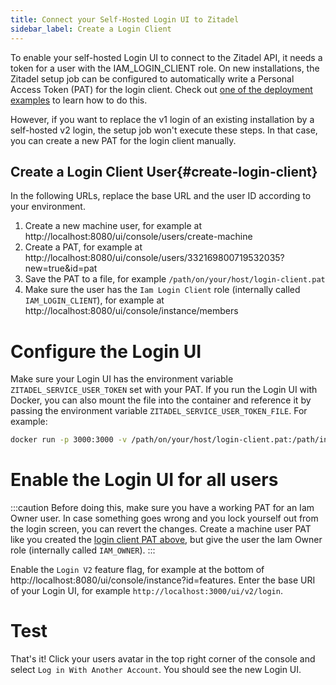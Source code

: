 ```yaml
---
title: Connect your Self-Hosted Login UI to Zitadel
sidebar_label: Create a Login Client
---
```


To enable your self-hosted Login UI to connect to the Zitadel API, it needs a token for a user with the IAM_LOGIN_CLIENT role.
On new installations, the Zitadel setup job can be configured to automatically write a Personal Access Token (PAT) for the login client.
Check out [one of the deployment examples](https://zitadel.com/docs/self-hosting/deploy/overview) to learn how to do this.

However, if you want to replace the v1 login of an existing installation by a self-hosted v2 login, the setup job won't execute these steps.
In that case, you can create a new PAT for the login client manually.

## Create a Login Client User{#create-login-client}

In the following URLs, replace the base URL and the user ID according to your environment.

1. Create a new machine user, for example at http://localhost:8080/ui/console/users/create-machine
2. Create a PAT, for example at http://localhost:8080/ui/console/users/332169800719532035?new=true&id=pat
3. Save the PAT to a file, for example `/path/on/your/host/login-client.pat`
4. Make sure the user has the `Iam Login Client` role (internally called `IAM_LOGIN_CLIENT`), for example at http://localhost:8080/ui/console/instance/members

# Configure the Login UI

Make sure your Login UI has the environment variable `ZITADEL_SERVICE_USER_TOKEN` set with your PAT.
If you run the Login UI with Docker, you can also mount the file into the container and reference it by passing the environment variable `ZITADEL_SERVICE_USER_TOKEN_FILE`.
For example:

```bash
docker run -p 3000:3000 -v /path/on/your/host/login-client.pat:/path/in/container/login-client.pat:ro -e ZITADEL_SERVICE_USER_TOKEN_FILE=/path/in/container/login-client.pat ghcr.io/zitadel/zitadel-login:latest
```

# Enable the Login UI for all users

:::caution
Before doing this, make sure you have a working PAT for an Iam Owner user.
In case something goes wrong and you lock yourself out from the login screen, you can revert the changes.
Create a machine user PAT like you created the [login client PAT above](#create-login-client), but give the user the Iam Owner role (internally called `IAM_OWNER`).
:::

Enable the `Login V2` feature flag, for example at the bottom of http://localhost:8080/ui/console/instance?id=features.
Enter the base URI of your Login UI, for example `http://localhost:3000/ui/v2/login`.

# Test

That's it!
Click your users avatar in the top right corner of the console and select `Log in With Another Account`.
You should see the new Login UI.
